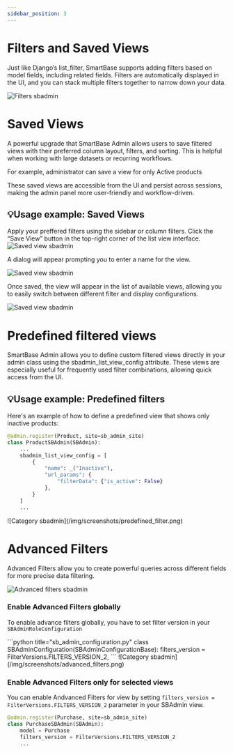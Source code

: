```yaml
---
sidebar_position: 3
---
```


# Filters and Saved Views
Just like Django’s list_filter, SmartBase supports adding filters based on model fields, including related fields.
Filters are automatically displayed in the UI, and you can stack multiple filters together to narrow down your data.

![Filters sbadmin](/img/screenshots/filters.png)

# Saved Views
A powerful upgrade that SmartBase Admin allows users to save filtered views with their preferred column layout, filters, and sorting.
This is helpful when working with large datasets or recurring workflows.

For example, administrator can save a view for only Active products

These saved views are accessible from the UI and persist across sessions, making the admin panel more user-friendly and workflow-driven.

## 💡Usage example: Saved Views

 Apply your preffered filters using the sidebar or column filters. Click the “Save View” button in the top-right corner of the list view interface.
![Saved view sbadmin](/img/screenshots/save_view_1.png)

 A dialog will appear prompting you to enter a name for the view.

![Saved view sbadmin](/img/screenshots/save_view_2.png)

 Once saved, the view will appear in the list of available views, allowing you to easily switch between different filter and display configurations.

![Saved view sbadmin](/img/screenshots/save_view_3.png)

# Predefined filtered views
SmartBase Admin allows you to define custom filtered views directly in your admin class using the sbadmin_list_view_config attribute. These views are especially useful for frequently used filter combinations, allowing quick access from the UI.
## 💡Usage example: Predefined filters
Here's an example of how to define a predefined view that shows only inactive products:
<Tabs groupId="1">
<TabItem value="code" label="Code">
```python title="catalog/sb_admin.py"
@admin.register(Product, site=sb_admin_site)
class ProductSBAdmin(SBAdmin):
    ...
    sbadmin_list_view_config = [
        {
            "name": _("Inactive"),
            "url_params": {
                "filterData": {"is_active": False}
            },
        }
    ]
    ...
```
</TabItem>
<TabItem value="list" label="Result">
![Category sbadmin](/img/screenshots/predefined_filter.png)
</TabItem>

</Tabs>

# Advanced Filters
Advanced Filters allow you to create powerful queries across different fields for more precise data filtering.

![Advanced filters sbadmin](/img/screenshots/advanced_filters2.png)

### Enable Advanced Filters globally
To enable advance filters globally, you have to set filter version in your `SBAdminRoleConfiguration`

<Tabs groupId="2">
<TabItem value="code" label="Code">
```python title="sb_admin_configuration.py"
class SBAdminConfiguration(SBAdminConfigurationBase):
    filters_version = FilterVersions.FILTERS_VERSION_2,
```

</TabItem>
<TabItem value="list" label="Result">
![Category sbadmin](/img/screenshots/advanced_filters.png)
</TabItem>

</Tabs>

### Enable Advanced Filters only for selected views
You can enable Andvanced Filters for view by setting `filters_version = FilterVersions.FILTERS_VERSION_2` parameter in your SBAdmin view.

```python title="catalog/sb_admin.py"
@admin.register(Purchase, site=sb_admin_site)
class PurchaseSBAdmin(SBAdmin):
    model = Purchase
    filters_version = FilterVersions.FILTERS_VERSION_2
    ...

```
